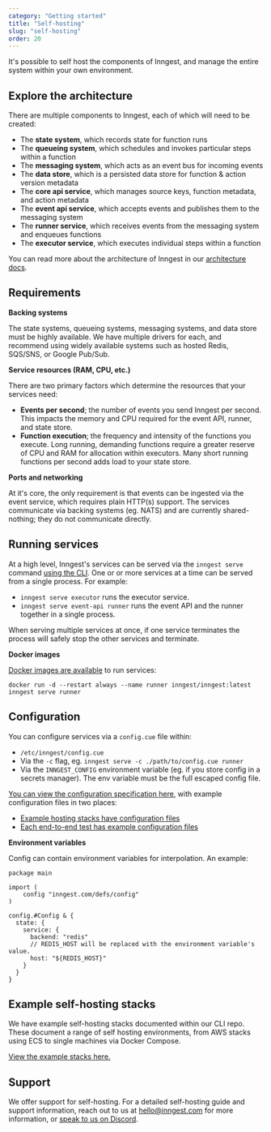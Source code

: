 ```yaml
---
category: "Getting started"
title: "Self-hosting"
slug: "self-hosting"
order: 20
---
```


It's possible to self host the components of Inngest, and manage the entire system within your own
environment.

## Explore the architecture

There are multiple components to Inngest, each of which will need to be created:

- The **state system**, which records state for function runs
- The **queueing system**, which schedules and invokes particular steps within a function
- The **messaging system**, which acts as an event bus for incoming events
- The **data store**, which is a persisted data store for function & action version metadata
- The **core api service**, which manages source keys, function metadata, and action metadata
- The **event api service**, which accepts events and publishes them to the messaging system
- The **runner service**, which receives events from the messaging system and enqueues functions
- The **executor service**, which executes individual steps within a function

You can read more about the architecture of Inngest in our
[architecture docs](/docs/high-level-architecture).


## Requirements

**Backing systems**

The state systems, queueing systems, messaging systems, and data store must be highly available.  We have multiple
drivers for each, and recommend using widely available systems such as hosted Redis, SQS/SNS, or
Google Pub/Sub.

**Service resources (RAM, CPU, etc.)**

There are two primary factors which determine the resources that your services need:

- **Events per second**;  the number of events you send Inngest per second.  This impacts the memory
  and CPU required for the event API, runner, and state store.
- **Function execution**;  the frequency and intensity of the functions you execute.  Long running,
  demanding functions require a greater reserve of CPU and RAM for allocation within executors. Many
  short running functions per second adds load to your state store.

**Ports and networking**

At it's core, the only requirement is that events can be ingested via the event service, which
requires plain HTTP(s) support.  The services communicate via backing systems (eg. NATS) and are
currently shared-nothing;  they do not communicate directly.

## Running services

At a high level, Inngest's services can be served via the `inngest serve` command
[using the CLI](https://github.com/inngest/inngest/). One or or more services at a time can be
served from a single process.  For example:

- `inngest serve executor` runs the executor service.
- `inngest serve event-api runner` runs the event API and the runner together in a single process.

When serving multiple services at once, if one service terminates the process will safely stop the
other services and terminate.

**Docker images**

[Docker images are available](https://hub.docker.com/r/inngest/inngest) to run services:

```
docker run -d --restart always --name runner inngest/inngest:latest inngest serve runner
```

## Configuration

You can configure services via a `config.cue` file within:

- `/etc/inngest/config.cue`
- Via the `-c` flag, eg. `inngest serve -c ./path/to/config.cue runner`
- Via the `INNGEST_CONFIG` environment variable (eg. if you store config in a secrets manager).  The
  env variable must be the full escaped config file.

[You can view the configuration specification here](https://github.com/inngest/inngest/blob/main/pkg/cuedefs/config/config.cue),
with example configuration files in two places:

- [Example hosting stacks have configuration files](https://github.com/inngest/inngest/tree/main/hosting-stacks)
- [Each end-to-end test has example configuration files](https://github.com/inngest/inngest/tree/main/tests/configs)

**Environment variables**

Config can contain environment variables for interpolation.  An example:

```
package main

import (
	config "inngest.com/defs/config"
)

config.#Config & {
  state: {
    service: {
      backend: "redis"
      // REDIS_HOST will be replaced with the environment variable's value.
      host: "${REDIS_HOST}"
    }
  }
}
```

## Example self-hosting stacks

We have example self-hosting stacks documented within our CLI repo.  These document a range of self
hosting environments, from AWS stacks using ECS to single machines via Docker Compose.

[View the example stacks here.](https://github.com/inngest/inngest/tree/main/hosting-stacks)

## Support

We offer support for self-hosting.  For a detailed self-hosting guide and support information,
reach out to us at hello@inngest.com for more information, or
[speak to us on Discord](https://www.inngest.com/discord).
